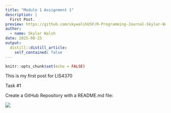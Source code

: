 ```yaml
---
title: "Module 1 Assignment 1"
description: |
  First Post.
preview: https://github.com/skywalshUSF/R-Programming-Journal-Skylar-Walsh/blob/main/_posts/2025-08-25-module-1-assignment-1/githubrepo.png?raw=true
author:
  - name: Skylar Walsh
date: 2025-08-25
output:
  distill::distill_article:
    self_contained: false
---
```


```r
knitr::opts_chunk$set(echo = FALSE)
```

This is my first post for LIS4370

Task #1

Create a GitHub Repository with a README.md file:

![](githubrepo.png)
